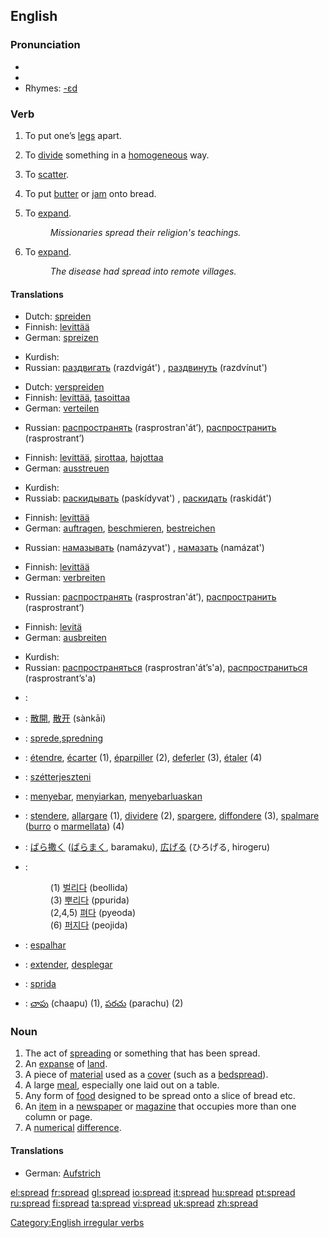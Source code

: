 ==English==

{{rank|expect|nation|legal|965|spread|enter|consider|provided}}

===Pronunciation===
*{{IPA|/'sprɛd/}}
*{{audio|en-us-spread.ogg|Audio (US)}}
*Rhymes: [[Rhymes:English:-ɛd|-ɛd]]

===Verb===
{{en-verb|spreads|spreading|spread}}
[[Category:English irregular verbs]]

#{{transitive}} To put one’s [[leg]]s apart.
#{{transitive}} To [[divide]] something in a [[homogeneous]] way.
#{{transitive}} To [[scatter]].
#{{transitive}} To put [[butter]] or [[jam]] onto bread.
#{{transitive}} To [[expand]].
#:''Missionaries spread their religion's teachings.''
#{{intransitive}} To [[expand]].
#:''The disease had spread into remote villages.''

====Translations====
{{trans-top|To put one’s [[leg]]s apart}}
*Dutch: [[spreiden]]
*Finnish: [[levittää]]
*German: [[spreizen]]
{{trans-mid}}
*Kurdish: {{KUchar|[[قاچ کردنه‌وه‌‌]]}}
*Russian: [[раздвигать]] (razdvigát') {{impf}}, [[раздвинуть]] (razdvínut') {{pf}}
{{trans-bottom}}

{{trans-top|To [[divide]] something in a [[homogeneous]] way}}
*Dutch: [[verspreiden]]
*Finnish: [[levittää]], [[tasoittaa]]
*German: [[verteilen]]
{{trans-mid}}
*Russian: [[распространять]] (rasprostran'át’), [[распространить]] (rasprostrant’)
{{trans-bottom}}

{{trans-top|To [[scatter]]}}
*Finnish: [[levittää]], [[sirottaa]], [[hajottaa]]
*German: [[ausstreuen]]
{{trans-mid}}
*Kurdish: {{KUchar|[[بڵاوکردنه‌وه‌]]}}
*Russiab: [[раскидывать]] (paskídyvat') {{impf}}, [[раскидать]] (raskidát') {{pf}}
{{trans-bottom}}

{{trans-top|To put [[butter]] or [[jam]] onto bread}}
*Finnish: [[levittää]]
*German: [[auftragen]], [[beschmieren]], [[bestreichen]]
{{trans-mid}}
*Russian: [[намазывать]] (namázyvat') {{impf}}, [[намазать]] (namázat') {{pf}}
{{trans-bottom}}

{{trans-top|(transitive) To [[expand]]}}
*Finnish: [[levittää]]
*German: [[verbreiten]]
{{trans-mid}}
*Russian: [[распространять]] (rasprostran'át’), [[распространить]] (rasprostrant’)
{{trans-bottom}}

{{trans-top|(intransitive) To [[expand]]}}
*Finnish: [[levitä]]
*German: [[ausbreiten]]
{{trans-mid}}
*Kurdish: {{KUchar|[[بڵاوکردنه‌وه‌]]}}
*Russian: [[распространяться]] (rasprostran'át’s'a), [[распространиться]] (rasprostrant’s'a)
{{trans-bottom}}

<!-- please remove this section once all the words have been moved to their approriate tables above-->
{{checktrans}}
{{trans-top|translations to be checked}}
*{{ttbc|Arabic}}: {{ARchar|[[فرد]]}} {{Unicode|(fárada)}}
*{{ttbc|Chinese}}: [[散開]], [[散开]] (sànkāi)
*{{ttbc|Danish}}: [[sprede]],[[spredning]]
*{{ttbc|French}}: [[étendre]], [[écarter]] (1), [[éparpiller]] (2), [[deferler]] (3), [[étaler]] (4)
*{{ttbc|Hungarian}}: [[szétterjeszteni]]
*{{ttbc|Indonesian}}: [[sebar|menyebar]], [[siar|menyiarkan]], [[sebar luas|menyebarluaskan]]
*{{ttbc|Italian}}: [[stendere]], [[allargare]] (1), [[dividere]] (2), [[spargere]], [[diffondere]] (3), [[spalmare]] ([[burro]] o [[marmellata]]) (4)
{{trans-mid}}
*{{ttbc|Japanese}}: [[ばら撒く]] ([[ばらまく]], baramaku), [[広げる]] (ひろげる, hirogeru)
*{{ttbc|Korean}}: 
*:(1) [[벌리다]] (beollida)
*:(3) [[뿌리다]] (ppurida)
*:(2,4,5) [[펴다]] (pyeoda)
*:(6) [[퍼지다]] (peojida)
*{{ttbc|Portuguese}}: [[espalhar]]
*{{ttbc|Spanish}}: [[extender]], [[desplegar]]
*{{ttbc|Swedish}}: [[sprida]]
*{{ttbc|[[Telugu]]}}: [[చాపు]] (chaapu) (1), [[పరచు]] (parachu) (2)
{{trans-bottom}}

===Noun===
{{en-noun}}

# The act of [[spreading]] or something that has been spread.
# An [[expanse]] of [[land]].
# A piece of [[material]] used as a [[cover]] (such as a [[bedspread]]).
# A large [[meal]], especially one laid out on a table.
# Any form of [[food]] designed to be spread onto a slice of bread etc.
# An [[item]] in a [[newspaper]] or [[magazine]] that occupies more than one column or page.
# A [[numerical]] [[difference]].

====Translations====
{{trans-top|food designed to be spread}}
*German: [[Aufstrich]] {{m}}
{{trans-mid}}
{{trans-bottom}}

[[el:spread]]
[[fr:spread]]
[[gl:spread]]
[[io:spread]]
[[it:spread]]
[[hu:spread]]
[[pt:spread]]
[[ru:spread]]
[[fi:spread]]
[[ta:spread]]
[[vi:spread]]
[[uk:spread]]
[[zh:spread]]